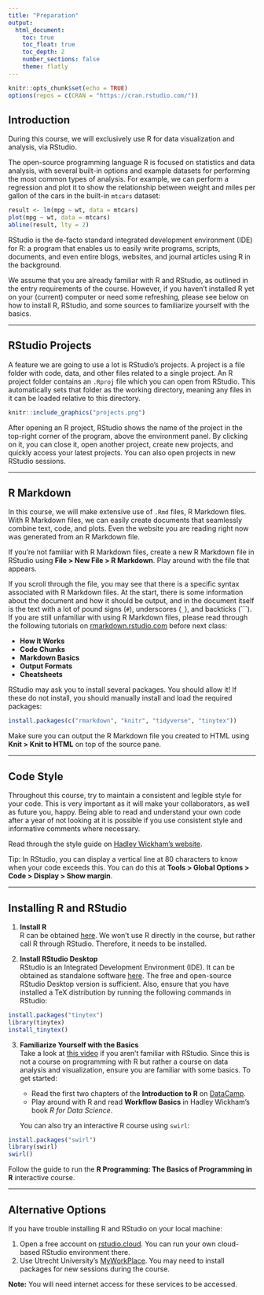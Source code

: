 ```yaml
---
title: "Preparation"
output: 
  html_document:
    toc: true
    toc_float: true
    toc_depth: 2
    number_sections: false
    theme: flatly
---
```


```r
knitr::opts_chunk$set(echo = TRUE)
options(repos = c(CRAN = "https://cran.rstudio.com/"))
```

## **Introduction**

During this course, we will exclusively use R for data visualization and analysis, via RStudio.

The open-source programming language R is focused on statistics and data analysis, with several built-in options and example datasets for performing the most common types of analysis. For example, we can perform a regression and plot it to show the relationship between weight and miles per gallon of the cars in the built-in `mtcars` dataset:

```r
result <- lm(mpg ~ wt, data = mtcars)
plot(mpg ~ wt, data = mtcars)
abline(result, lty = 2)
```

RStudio is the de-facto standard integrated development environment (IDE) for R: a program that enables us to easily write programs, scripts, documents, and even entire blogs, websites, and journal articles using R in the background.

We assume that you are already familiar with R and RStudio, as outlined in the entry requirements of the course. However, if you haven’t installed R yet on your (current) computer or need some refreshing, please see below on how to install R, RStudio, and some sources to familiarize yourself with the basics.

---

## **RStudio Projects**

A feature we are going to use a lot is RStudio’s projects. A project is a file folder with code, data, and other files related to a single project. An R project folder contains an `.Rproj` file which you can open from RStudio. This automatically sets that folder as the working directory, meaning any files in it can be loaded relative to this directory.

```r
knitr::include_graphics("projects.png")
```

After opening an R project, RStudio shows the name of the project in the top-right corner of the program, above the environment panel. By clicking on it, you can close it, open another project, create new projects, and quickly access your latest projects. You can also open projects in new RStudio sessions.

---

## **R Markdown**

In this course, we will make extensive use of `.Rmd` files, R Markdown files. With R Markdown files, we can easily create documents that seamlessly combine text, code, and plots. Even the website you are reading right now was generated from an R Markdown file.

If you’re not familiar with R Markdown files, create a new R Markdown file in RStudio using **File > New File > R Markdown**. Play around with the file that appears.

If you scroll through the file, you may see that there is a specific syntax associated with R Markdown files. At the start, there is some information about the document and how it should be output, and in the document itself is the text with a lot of pound signs (`#`), underscores (`_`), and backticks (`\``). If you are still unfamiliar with using R Markdown files, please read through the following tutorials on [rmarkdown.rstudio.com](https://rmarkdown.rstudio.com) before next class:

- **How It Works**
- **Code Chunks**
- **Markdown Basics**
- **Output Formats**
- **Cheatsheets**

RStudio may ask you to install several packages. You should allow it! If these do not install, you should manually install and load the required packages:

```r
install.packages(c("rmarkdown", "knitr", "tidyverse", "tinytex"))
```

Make sure you can output the R Markdown file you created to HTML using **Knit > Knit to HTML** on top of the source pane.

---

## **Code Style**

Throughout this course, try to maintain a consistent and legible style for your code. This is very important as it will make your collaborators, as well as future you, happy. Being able to read and understand your own code after a year of not looking at it is possible if you use consistent style and informative comments where necessary.

Read through the style guide on [Hadley Wickham’s website](https://style.tidyverse.org/).

Tip: In RStudio, you can display a vertical line at 80 characters to know when your code exceeds this. You can do this at **Tools > Global Options > Code > Display > Show margin**.

---

## **Installing R and RStudio**

1. **Install R**  
   R can be obtained [here](https://cran.r-project.org/). We won’t use R directly in the course, but rather call R through RStudio. Therefore, it needs to be installed.

2. **Install RStudio Desktop**  
   RStudio is an Integrated Development Environment (IDE). It can be obtained as standalone software [here](https://www.rstudio.com/products/rstudio/download/). The free and open-source RStudio Desktop version is sufficient. Also, ensure that you have installed a TeX distribution by running the following commands in RStudio:

```r
install.packages("tinytex")
library(tinytex)
install_tinytex()
```

3. **Familiarize Yourself with the Basics**  
   Take a look at [this video](https://www.rstudio.com/resources/webinars/rstudio-essentials/) if you aren’t familiar with RStudio. Since this is not a course on programming with R but rather a course on data analysis and visualization, ensure you are familiar with some basics. To get started:

   - Read the first two chapters of the **Introduction to R** on [DataCamp](https://www.datacamp.com/courses/free-introduction-to-r).
   - Play around with R and read **Workflow Basics** in Hadley Wickham’s book *R for Data Science*.

   You can also try an interactive R course using `swirl`:

```r
install.packages("swirl")
library(swirl)
swirl()
```

   Follow the guide to run the **R Programming: The Basics of Programming in R** interactive course.

---

## **Alternative Options**

If you have trouble installing R and RStudio on your local machine:

1. Open a free account on [rstudio.cloud](https://rstudio.cloud/). You can run your own cloud-based RStudio environment there.
2. Use Utrecht University’s [MyWorkPlace](https://www.uu.nl/en/services/uu-myworkplace). You may need to install packages for new sessions during the course.

**Note:** You will need internet access for these services to be accessed.
